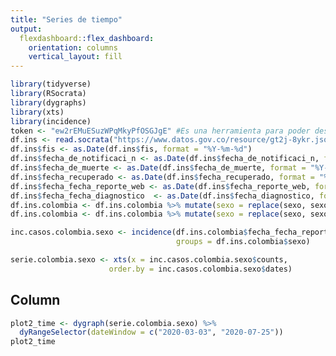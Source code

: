 ---
title: "Series de tiempo"
output: 
  flexdashboard::flex_dashboard:
    orientation: columns
    vertical_layout: fill
---
```{r setup, include=FALSE}
library(tidyverse)
library(RSocrata)
library(dygraphs)
library(xts)
library(incidence)
token <- "ew2rEMuESuzWPqMkyPfOSGJgE" #Es una herramienta para poder descargar los datos desde el INS.
df.ins <- read.socrata("https://www.datos.gov.co/resource/gt2j-8ykr.json", app_token = token) #Descarga los datos desde la página de la INS.
df.ins$fis <- as.Date(df.ins$fis, format = "%Y-%m-%d")
df.ins$fecha_de_notificaci_n <- as.Date(df.ins$fecha_de_notificaci_n, format = "%Y-%m-%d")
df.ins$fecha_de_muerte <- as.Date(df.ins$fecha_de_muerte, format = "%Y-%m-%d")
df.ins$fecha_recuperado <- as.Date(df.ins$fecha_recuperado, format = "%Y-%m-%d")
df.ins$fecha_fecha_reporte_web <- as.Date(df.ins$fecha_reporte_web, format = "%Y-%m-%d")
df.ins$fecha_fecha_diagnostico  <- as.Date(df.ins$fecha_diagnostico, format = "%Y-%m-%d")
df.ins.colombia <- df.ins.colombia %>% mutate(sexo = replace(sexo, sexo == "m", "M"))
df.ins.colombia <- df.ins.colombia %>% mutate(sexo = replace(sexo, sexo == "f", "F"))

inc.casos.colombia.sexo <- incidence(df.ins.colombia$fecha_fecha_reporte_web,
                                     groups = df.ins.colombia$sexo)

serie.colombia.sexo <- xts(x = inc.casos.colombia.sexo$counts,
                      order.by = inc.casos.colombia.sexo$dates)

```


Column {data-width=450} 
-----------------------------------------------------------------------
```{r}
plot2_time <- dygraph(serie.colombia.sexo) %>% 
  dyRangeSelector(dateWindow = c("2020-03-03", "2020-07-25"))
plot2_time

```